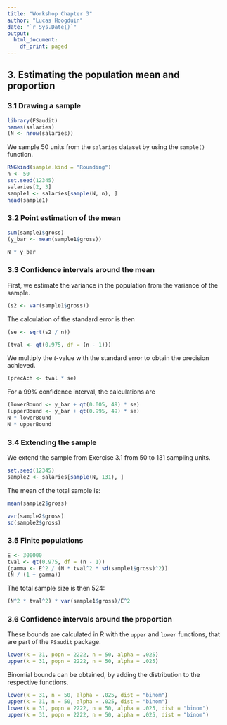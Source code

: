 ```yaml
---
title: "Workshop Chapter 3"
author: "Lucas Hoogduin"
date: "`r Sys.Date()`"
output:
  html_document:
    df_print: paged
---
```


## 3. Estimating the population mean and proportion

### 3.1 Drawing a sample

```r
library(FSaudit)
names(salaries)
(N <- nrow(salaries))
```
We sample 50 units from the `salaries` dataset by using the `sample()` function.

```r
RNGkind(sample.kind = "Rounding")
n <- 50
set.seed(12345)
salaries[2, 3]
sample1 <- salaries[sample(N, n), ]
head(sample1)
```
### 3.2 Point estimation of the mean

```r
sum(sample1$gross)
(y_bar <- mean(sample1$gross))
```
```r
N * y_bar
```

### 3.3 Confidence intervals around the mean

First, we estimate the variance in the population from the variance of the sample.

```r
(s2 <- var(sample1$gross))
```

The calculation of the standard error is then

```r
(se <- sqrt(s2 / n))
```

```r
(tval <- qt(0.975, df = (n - 1)))
```

We multiply the $t$-value with the standard error to obtain the precision achieved.

```r
(precAch <- tval * se)
```

For a 99\% confidence interval, the calculations are

```r
(lowerBound <- y_bar + qt(0.005, 49) * se)
(upperBound <- y_bar + qt(0.995, 49) * se)
N * lowerBound
N * upperBound
```

### 3.4 Extending the sample

We extend the sample from Exercise 3.1 from 50 to 131 sampling units.

```r
set.seed(12345)
sample2 <- salaries[sample(N, 131), ]
```

The mean of the total sample is:

```r
mean(sample2$gross)
```

```r
var(sample2$gross)
sd(sample2$gross)
```


### 3.5 Finite populations

```r
E <- 300000
tval <- qt(0.975, df = (n - 1))
(gamma <- E^2 / (N * tval^2 * sd(sample1$gross)^2))
(N / (1 + gamma))
```

The total sample size is then 524:

```r
(N^2 * tval^2) * var(sample1$gross)/E^2
```

### 3.6 Confidence intervals around the proportion

These bounds are calculated in R with the `upper` and `lower` functions, that are part of the `FSaudit` package.

```r
lower(k = 31, popn = 2222, n = 50, alpha = .025)
upper(k = 31, popn = 2222, n = 50, alpha = .025)
```

Binomial bounds can be obtained, by adding the distribution to the respective functions.

```r
lower(k = 31, n = 50, alpha = .025, dist = "binom")
upper(k = 31, n = 50, alpha = .025, dist = "binom")
lower(k = 31, popn = 2222, n = 50, alpha = .025, dist = "binom")
upper(k = 31, popn = 2222, n = 50, alpha = .025, dist = "binom")
```
